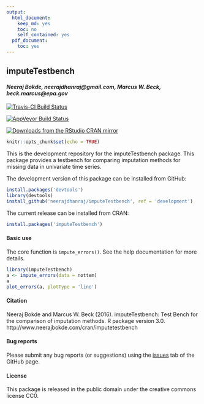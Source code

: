 ```yaml
---
output:
  html_document:
    keep_md: yes
    toc: no
    self_contained: yes
  pdf_document:
    toc: yes
---
```


## imputeTestbench

#### *Neeraj Bokde, neerajdhanraj@gmail.com, Marcus W. Beck, beck.marcus@epa.gov*

[![Travis-CI Build Status](https://travis-ci.org/fawda123/imputeTestbench.svg?branch=master)](https://travis-ci.org/fawda123/imputeTestbench)

[![AppVeyor Build Status](https://ci.appveyor.com/api/projects/status/github/fawda123/imputeTestbench?branch=master&svg=true)](https://ci.appveyor.com/project/fawda123/imputeTestbench)

[![Downloads from the RStudio CRAN mirror](http://cranlogs.r-pkg.org/badges/grand-total/imputeTestbench)](https://CRAN.R-project.org/package=pkgname)

```r
knitr::opts_chunk$set(echo = TRUE)
```

This is the development repository for the imputeTestbench package.  This package provides a testbench for comparing imputation methods for missing data in univariate time series. 

The development version of this package can be installed from GitHub:

```r
install.packages('devtools')
library(devtools)
install_github('neerajdhanraj/imputeTestbench', ref = 'development')
```

The current release can be installed from CRAN:

```r
install.packages('imputeTestbench')
```

#### Basic use

The core function is `impute_errors()`.  See the help documentation for more details.

```r
library(imputeTestbench)
a <- impute_errors(data = nottem)
a
plot_errors(a, plotType = 'line')
```

#### Citation

Neeraj Bokde and Marcus W. Beck (2016). imputeTestbench: Test Bench for the comparison of imputation methods. R package version 3.0. http://www.neerajbokde.com/cran/imputetestbench

#### Bug reports 

Please submit any bug reports (or suggestions) using the [issues](https://github.com/neerajdhanraj/imputeTestbench/issues) tab of the GitHub page.

#### License

This package is released in the public domain under the creative commons license CC0.
